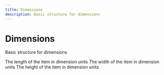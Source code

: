 ```yaml
---
title: Dimensions
description: Basic structure for dimensions
---
```


Dimensions
===============================================
Basic structure for dimensions

<Reference>
  <Field name="length" type="number" nullable={true}>
    <Description>
      The length of the item in dimension units
    </Description>
  </Field>
  <Field name="width" type="number" nullable={true}>
    <Description>
      The width of the item in dimension units
    </Description>
  </Field>
  <Field name="height" type="number" nullable={true}>
    <Description>
      The height of the item in dimension units
    </Description>
  </Field>
</Reference>